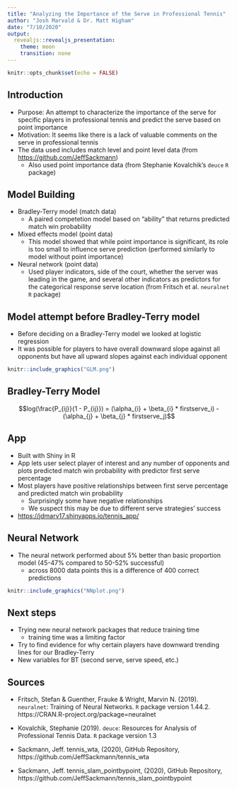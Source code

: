 ```yaml
---
title: "Analyzing the Importance of the Serve in Professional Tennis"
author: "Josh Marvald & Dr. Matt Higham"
date: "7/10/2020"
output:
  revealjs::revealjs_presentation:
    theme: moon
    transition: none
---
```




```r

knitr::opts_chunk$set(echo = FALSE)
```

## Introduction

* Purpose: An attempt to characterize the importance of the serve for specific players in professional tennis and predict the serve based on point importance
* Motivation: It seems like there is a lack of valuable comments on the serve in professional tennis
* The data used includes match level and point level data (from <https://github.com/JeffSackmann>)
    + Also used point importance data (from Stephanie Kovalchik's `deuce` `R` package)

## Model Building

* Bradley-Terry model (match data)
    + A paired competetion model based on "ability" that returns predicted match win probability
* Mixed effects model (point data)
    + This model showed that while point importance is significant, its role is too small to influence serve prediction (performed similarly to model without point importance)
* Neural network (point data)
    + Used player indicators, side of the court, whether the server was leading in the game, and several other indicators as predictors for the categorical response serve location (from Fritsch et al. `neuralnet` `R` package)

## Model attempt before Bradley-Terry model
* Before deciding on a Bradley-Terry model we looked at logistic regression
* It was possible for players to have overall downward slope against all opponents but have all upward slopes against each individual opponent

```r
knitr::include_graphics("GLM.png")
```

## Bradley-Terry Model

 $$log(\frac{P_{ij}}{1 - P_{ij}}) = (\alpha_{i} + \beta_{i} * firstserve_i) - (\alpha_{j} + \beta_{j} * firstserve_j)$$
 

## App

* Built with Shiny in R
* App lets user select player of interest and any number of opponents and plots predicted match win probability with predictor first serve percentage
* Most players have positive relationships between first serve percentage and predicted match win probability
    + Surprisingly some have negative relationships
    + We suspect this may be due to different serve strategies' success
* <https://jdmarv17.shinyapps.io/tennis_app/>

## Neural Network

* The neural network performed about 5% better than basic proportion model (45-47% compared to 50-52% successful)
    + across 8000 data points this is a difference of 400 correct predictions

```r
knitr::include_graphics("NNplot.png")
```

## Next steps

* Trying new neural network packages that reduce training time
    + training time was a limiting factor
* Try to find evidence for why certain players have downward trending lines for our Bradley-Terry
* New variables for BT (second serve, serve speed, etc.)

## Sources

* Fritsch, Stefan & Guenther, Frauke & Wright, Marvin N. (2019). `neuralnet`: Training of Neural Networks. `R` package version 1.44.2. https://CRAN.R-project.org/package=neuralnet

* Kovalchik, Stephanie (2019). `deuce`: Resources for Analysis of Professional Tennis Data. `R` package version 1.3

* Sackmann, Jeff. tennis_wta, (2020), GitHub Repository, https://github.com/JeffSackmann/tennis_wta 

* Sackmann, Jeff. tennis_slam_pointbypoint, (2020), GitHub Repository, https://github.com/JeffSackmann/tennis_slam_pointbypoint